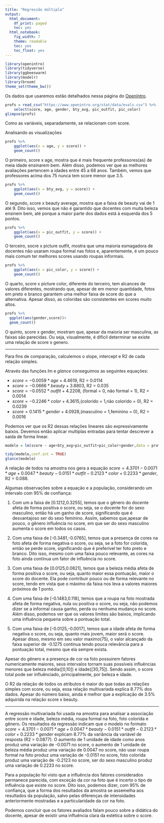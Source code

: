```yaml
---
title: "Regressão múltipla"
output:
  html_document:
    df_print: paged
    toc: yes
  html_notebook:
    fig_width: 7
    theme: readable
    toc: yes
    toc_float: yes
---
```


```r
library(openintro)
library(tidyverse)
library(ggbeeswarm)
library(modelr)
library(broom)
theme_set(theme_bw())
```

Os dados que usaremos estão detalhados nessa página do [OpenIntro](https://www.openintro.org/stat/data/?data=evals).

```r
profs = read_csv("https://www.openintro.org/stat/data/evals.csv") %>% 
    select(score, age, gender, bty_avg, pic_outfit, pic_color)
glimpse(profs)
```

Como as variáveis, separadamente, se relacionam com score.

Analisando as visualizações

```r
profs %>% 
    ggplot(aes(x = age, y = score)) + 
    geom_count()
```

O primeiro, score x age, mostra que é mais frequente professores(as) de meia idade ensinarem bem. Além disso, podemos ver que as melhores avaliações pertencem a idades entre 45 a 68 anos. Também, vemos que professores acima dos 75 nunca tem score menor que 3.5.

```r
profs %>% 
    ggplot(aes(x = bty_avg, y = score)) + 
    geom_count()
```

O segundo, score x beauty average, mostra que a faixa de beauty vai de 1 até 9. Dito isso, vemos que não é garantido que docentes com muita beleza ensinem bem, até porque a maior parte dos dados está à esquerda dos 5 pontos.

```r
profs %>% 
    ggplot(aes(x = pic_outfit, y = score)) + 
    geom_count()
```

O terceiro, socre x picture outfit, mostra que uma maioria esmagadora de docentes não usaram roupa formal nas fotos e, aparentemente, é um pouco mais comum ter melhores scores usando roupas informais.

```r
profs %>% 
    ggplot(aes(x = pic_color, y = score)) + 
    geom_count()
```

O quarto, score x picture color, diferente do terceiro, tem alcances de valores diferentes, mostrando que, apesar de em menor quantidade, fotos em preto e branco garantem uma melhor faixa de score do que a alternativa. Apesar disso, as coloridas são consistentes em scores muito altos.

```r
profs %>% 
  ggplot(aes(gender,score))+
  geom_count()

```

O quinto, score x gender, mostram que, apesar da maioria ser masculina, as faixas são parecidas. Ou seja, visualmente, é dificil determinar se existe uma relação de score x genero.

---

Para fins de comparação, calculemos o slope, intercept e R2 de cada relação simples.

Através das funções *lm* e *glance* conseguimos as seguintes equações: 

* $score = -0.0059 * age + 4.4619$, R2 = 0.0114
* $score = -0.0666 * beauty + 3.8803$, R2 = 0.035
* $score = -0.0552 * outfit + 4.2208$, (formal = 0, não formal = 1), R2 = 0.0014
* $score = -0.2246 * color + 4.3615$,(colorido = 1,não colorido = 0), R2 = 0.0239
* $score = 0.1415 * gender + 4.0928$,(masculino = 1,feminino = 0), R2 = 0.0016

Podemos ver que os R2 dessas relações lineares são expressivamente baixos. Devemos então aplicar multiplas entradas para tentar descrever a saida de forma linear.

```r

modelo = lm(score ~ age+bty_avg+pic_outfit+pic_color+gender,data = profs)

tidy(modelo,conf.int = TRUE)
glance(modelo)

```

A relação de todos na amostra nos gera a equação $score = 4.3701 - 0.0071 * age + 0.0047 * beauty - 0.0151 * outfit - 0.2123 * color + 0.2233 * gender$, R2 = 0.088.

Algumas observações sobre a equação e a população, considerando um intervalo com 95% de confiança:

1. Com um a faixa de [0.1212,0.3255], temos que o gênero do docente afeta de forma positiva o score, ou seja, se o docente for do sexo masculino, então há um ganho de score, significando que é desvantajoso ser do sexo feminino. Assim, sabemos que,apesar de pouco, o gênero influência no score, em que ser do sexo masculino aumenta o score em todos os casos.

2. Com uma faixa de [-0.3481,-0.0765], temos que a presença de cores na foto afeta de forma negativa o score, ou seja, se a foto for colorida, então se perde score, significando que é preferível ter foto preto e branco. Dito isso, mesmo com uma faixa pouco relevante, as cores na foto ainda continua um fator de influência no score.

3. Com uma faixa de [0.0125,0.0821], temos que a beleza média afeta de forma positiva o score, ou seja, quanto maior essa pontuação, maior o score do docente. Ela pode contribuir pouco ou de forma relevante no score, tendo em vista que o máximo da faixa nos leva a valores maiores próximos de 1 ponto.

4. Com uma faixa de [-0.1483,0.118], temos que a roupa na foto mostrada afeta de forma negativa, nula ou positiva o score, ou seja, não podemos dizer se a informal causa ganho, perda ou nenhuma mudança no score. Além disso, podemos ver que os valores limites são baixos, implicando uma influência pequena sobre a pontuação total.

5. Com uma faixa de [-0.0125,-0.0017], temos que a idade afeta de forma negativa o score, ou seja, quanto mais jovem, maior será o score. Apesar disso, mesmo em seu valor maximo(75), o valor alcançado da faixa superior de -0.1275 continua tendo pouca relevância para a pontuação total, mesmo que ela sempre exista.


Apesar do gênero e a presença de cor na foto possuirem fatores numericamente maiores, seus intervalos tornam suas possíveis influências menores que beleza média([0,10]) e idade([30,75]). Sendo assim, o score total pode ser influênciado, principalmente, por beleza e idade.

O R2 da relação de todos os atributos é maior do que todas as relações simples com score, ou seja, essa relação multivariada explica 8.77% dos dados. Apesar do número baixo, ainda é melhor que a explicação de 3.5% adquirida na relação score x beauty.

---

A regressão multivariada foi usada na amostra para analisar a associação entre score e idade, beleza média, roupa formal na foto, foto colorida e gênero. Os resultados da regressão indicam que o modelo no formato $score = 4.3701 - 0.0071 * age + 0.0047 * beauty - 0.0151 * outfit - 0.2123 * color + 0.2233 * gender$ explicam 8.77% da variância da variável de resposta (R2 = 0.0877). O aumento de 1 unidade de idade como anos produz uma variação de -0.0071 no score, o aumento de 1 unidade de beleza média produz uma variação de 0.0047 no score, não usar roupa formal na foto produz uma variação de -0.0151 no score, foto colorida produz uma variação de -0.2123 no score, ser do sexo masculino produz uma variação de 0.2233 no score.

Para a população foi visto que a influência dos fatores considerados permanece parecida, com exceção da cor na foto que é incerto o tipo de influência que existe no score. Dito isso, podemos dizer, com 95% de confiança, que a forma dos resultados da amostra se assemelha aos resultados da população, salvo pelas diferenças de intensidades anteriormente mostradas e a particularidade da cor na foto.

Podemos concluir que os fatores avaliados falam pouco sobre a didática do docente, apesar de existir uma influência clara da estética sobre o score.
